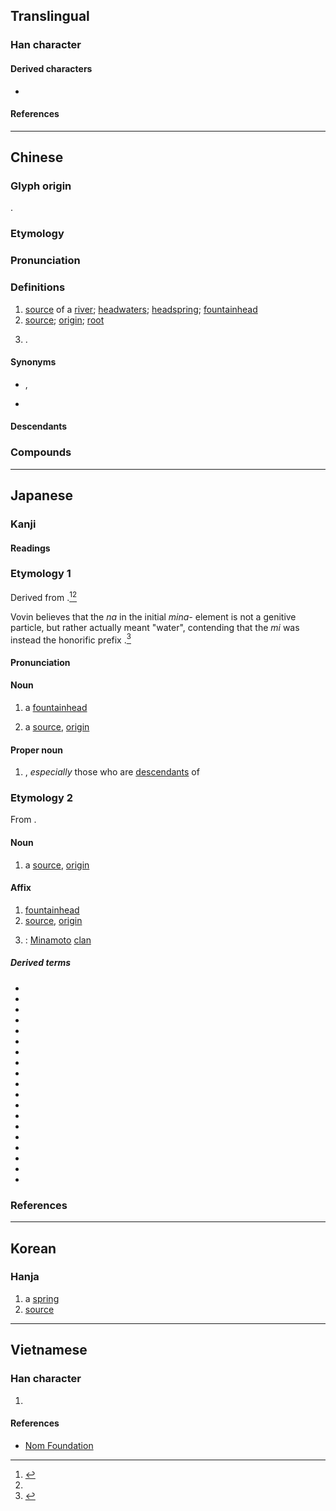 {{also|厵}}
{{character info}}
==Translingual==

===Han character===
{{stroke order|strokes=13}}
{{Han char|rn=85|rad=水|as=10|sn=13|four=31196|canj=EMHF|ids=⿰氵原}}

====Derived characters====
* {{l|mul|[[𡀶]], [[𪒳]], [[𢢵]]}}

====References====
{{Han ref|kx=0639.160|dkj=17926|dj=1046.090|hdz=31697.020|uh=6E90}}

----

==Chinese==
{{zh-forms|ss=沅|alt=原,厵,厡}}

===Glyph origin===
{{Han etym}}
{{Han compound|水|原|ls=psc|ls2=ic|c1=s|c2=p|t1=water|t2=origin}}.

===Etymology===
{{rfe|zh|Related to {{och-l|元|head; principal; first; great}}?}}

===Pronunciation===
{{zh-pron
|m=yuán
|m-s=
|c=jyun4
|c-t=
|g=
|h=pfs=ngièn;gd=ngian2
|j=
|mb=ngṳ̂ing
|md=nguòng
|mn=ml,jj,tw:goân
|mn-t=nguang5/nguêng5
|mn-t_note=nguang5 - Shantou; nguêng5 - Chaozhou
|w=3nyoe
|x=
|mc=y
|oc=y
|cat=n,pn
}}

===Definitions===
{{zh-hanzi}}

# [[source]] of a [[river]]; [[headwaters]]; [[headspring]]; [[fountainhead]]
# [[source]]; [[origin]]; [[root]]
# {{surname|zh|nodot=1}}.

====Synonyms====
* {{s|source of a river}} {{zh-l|水源}}, {{zh-l|源頭}}
* {{s|source}}
{{zh-syn-saurus|根源}}

====Descendants====
{{CJKV||げん|원|nguyên}}

===Compounds===
{{zh-der|能源|源頭|源源不斷|水源|上源|財源|資源|字源|詞源|語源|源泉|源於|源自|源出|起源|根源|來源|本源|世外桃源|傳染來源|亂源|同源詞|中源地震|再生能源|天然資源|再生資源|同出一源|土地資源|左右逢源|導源|寶源局|仙源|家學淵源|一次能源|二次能源|人力資源|地下資源|富源|同源|利源|光源|桃源|沿流討源|窮源溯流|燕樂考源|票源|源遠流長|源清流清|發源地|油源|探本溯源|法源寺|源深流長|正本清源|淵源|源委|窮本極源|百源學派|沿波討源|澄源正本|源源而來|替代能源|新聞來源|源源不絕|溯源|本本源源|放射源|波源|文源閣|推本溯源|窮源竟委|窮源推本|漢隸字源|稿源|種源論|種源中心|萬斛泉源|社區資源|探源|源源本本|發源|異派同源|源流|溯流求源|熱源|源清流淨|溯流徂源|源水|溯源窮流|溯流從源|源起|源清流潔|源流考|源泉萬斛|源氏物語|桃花源記|淵源錄|深源地震|海洋資源|武陵源|活水源流|拔本塞源|稅源|沿流溯源|河源|病源|水資源|水利資源|泉源|正本溯源|桃花源詩|源源|桃源圖|桃花源|桃源行|木本水源|源殊派異|探本窮源|水力資源|飲水思源|貨源|資源回收|能源效益|資源保育|節約能源|飲流懷源|肥源|端本澄源|能源危機|自然資源|端本正源|蜜源|網路資源|風源|追本溯源|端本清源|震源|電源|飲水知源|電光源|電源開關|開源節流|策源地|追本窮源|辭源|開源|語源學|討源|藥食同源|灞源|名源|婺源|源茂|江源|香溪源|湋源口|復源|龍源|萬源}}

----

==Japanese==

===Kanji===
{{ja-kanji|grade=6|rs=水10}}

====Readings====
{{ja-readings
|goon=ごん
|kanon=げん<げん<ぐゑん
|kanyoon=がん<ぐわん
|kun=みなもと-
|nanori=はじめ, もと, よし
}}

===Etymology 1===
{{ja-kanjitab|yomi=k|みなもと}}

Derived from {{com|ja|sort=みなもと|水|tr1=mi|t1=[[water]]|pos1=combining form|な|tr2=na|pos2={{inh|ja|ojp|sort=みなもと|-}} possessive particle|[[元]], [[本]]|tr3=moto|t3=[[origin]], [[source]]}}.<ref>{{R:Daijisen}}</ref><ref name="DJR"/>

Vovin believes that the ''na'' in the initial ''mina-'' element is not a genitive particle, but rather actually meant "water", contending that the ''mi'' was instead the honorific prefix {{m|ja|御|tr=mi-}}.<ref>{{cite-book|author=Vovin, Alexander|authorlink=Alexander Vovin|title=Man'yoshu, Book 14: A New English Translation Containing the Original Text, Kana Transliteration, Romanization, Glossing and Commentary|year=2012,|publisher=Brill|page=57}}</ref>

====Pronunciation====
{{ja-pron|y=k|みなもと|acc=0|acc_ref=DJR}}

====Noun====
{{ja-noun|みなもと}}

# a [[fountainhead]] {{gl|[[source]] of a [[river]]}}
#: {{syn|ja|水源|tr=suigen}}
# a [[source]], [[origin]]
#: {{syn|ja|起源|tr1=kigen|根源|tr2=kongen|本源|tr3=hongen}}

====Proper noun====
{{ja-pos|みなもと|proper}}

# {{surname|ja|A=a|nodot=1|sort=みなもと}}, ''especially'' those who are [[descendant]]s of {{w|Emperor Saga}}

===Etymology 2===
{{ja-kanjitab|yomi=kanon|げん}}

From {{der|ja|ltc|sort=けん'|-}} {{ltc-l|源}}.

====Noun====
{{ja-noun|げん}}

# a [[source]], [[origin]]

====Affix====
{{ja-pos|affix|げん}}

# [[fountainhead]]
# [[source]], [[origin]]
# {{short for|ja|源氏|tr=Genji|nodot=1|sort=けん'}}: [[Minamoto]] [[clan]]

=====Derived terms=====
{{der-top4}}
* {{ja-r|源%委|げん%い}}
* {{ja-r|源%氏|^げん%じ}}
* {{ja-r|源%泉|げん%せん}}
* {{ja-r|源%平%藤%橘|^げん%ぺい%とう%きつ}}
* {{ja-r|源%流|げん%りゅう}}
* {{ja-r|淵%源|えん%げん}}
* {{ja-r|起%源|き%げん}}
* {{ja-r|語%源|ご%げん}}
* {{ja-r|根%源|こん%げん}}
* {{ja-r|光%源|こう%げん}}
* {{ja-r|財%源|ざい%げん}}
* {{ja-r|資%源|し%げん}}
* {{ja-r|字%源|じ%げん}}
* {{ja-r|震%源|しん%げん}}
* {{ja-r|塞%源|そく%げん}}
* {{ja-r|電%源|でん%げん}}
* {{ja-r|同%源|どう%げん}}
* {{ja-r|病%源|びょう%げん}}
* {{ja-r|本%源|ほん%げん}}
{{der-bottom}}

===References===
<references/>

----

==Korean==

===Hanja===
{{ko-hanja|hangeul=[[원]]|eumhun=|rv=won|mr=wŏn|y=wen}}

# a [[spring]]
# [[source]]

----

==Vietnamese==

===Han character===
{{vi-readings|reading=nguồn, nguyên, ngùn, nguyễn|rs=水10}}

# {{rfdef|vi|sort=水10}}

====References====
* [http://nomfoundation.org/common/nom_details.php?codepoint=6e90 Nom Foundation]